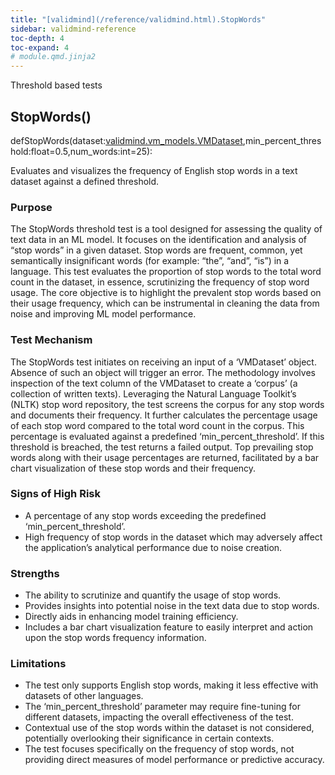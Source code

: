 ```yaml
---
title: "[validmind](/reference/validmind.html).StopWords"
sidebar: validmind-reference
toc-depth: 4
toc-expand: 4
# module.qmd.jinja2
---
```


<!-- docstring.jinja2 -->

Threshold based tests

<!-- function.qmd.jinja2 -->

## StopWords[()]{.muted}

<!-- signatures.jinja2 -->

::: {.signature}

<span class="kw">def</span><span class="name">StopWords</span>(<span class="params"><span class="n">dataset</span><span class="p">:</span><!-- types.jinja2 - format_type --><a href="/reference/validmind/vm_models.html#class-vmdataset">validmind.vm_models.VMDataset</a><span class="muted">,</span></span><span class="params"><span class="n">min_percent_threshold</span><span class="p">:</span><!-- types.jinja2 - format_type --><span class="nb">float</span><span class="o">=</span><span class="kc">0.5</span><span class="muted">,</span></span><span class="params"><span class="n">num_words</span><span class="p">:</span><!-- types.jinja2 - format_type --><span class="nb">int</span><span class="o">=</span><span class="kc">25</span></span>):

:::

<!-- docstring.jinja2 -->

Evaluates and visualizes the frequency of English stop words in a text dataset against a defined threshold.

### Purpose

The StopWords threshold test is a tool designed for assessing the quality of text data in an ML model. It focuses on the identification and analysis of "stop words" in a given dataset. Stop words are frequent, common, yet semantically insignificant words (for example: "the", "and", "is") in a language. This test evaluates the proportion of stop words to the total word count in the dataset, in essence, scrutinizing the frequency of stop word usage. The core objective is to highlight the prevalent stop words based on their usage frequency, which can be instrumental in cleaning the data from noise and improving ML model performance.

### Test Mechanism

The StopWords test initiates on receiving an input of a 'VMDataset' object. Absence of such an object will trigger an error. The methodology involves inspection of the text column of the VMDataset to create a 'corpus' (a collection of written texts). Leveraging the Natural Language Toolkit's (NLTK) stop word repository, the test screens the corpus for any stop words and documents their frequency. It further calculates the percentage usage of each stop word compared to the total word count in the corpus. This percentage is evaluated against a predefined 'min_percent_threshold'. If this threshold is breached, the test returns a failed output. Top prevailing stop words along with their usage percentages are returned, facilitated by a bar chart visualization of these stop words and their frequency.

### Signs of High Risk

- A percentage of any stop words exceeding the predefined 'min_percent_threshold'.
- High frequency of stop words in the dataset which may adversely affect the application's analytical performance due to noise creation.

### Strengths

- The ability to scrutinize and quantify the usage of stop words.
- Provides insights into potential noise in the text data due to stop words.
- Directly aids in enhancing model training efficiency.
- Includes a bar chart visualization feature to easily interpret and action upon the stop words frequency information.

### Limitations

- The test only supports English stop words, making it less effective with datasets of other languages.
- The 'min_percent_threshold' parameter may require fine-tuning for different datasets, impacting the overall effectiveness of the test.
- Contextual use of the stop words within the dataset is not considered, potentially overlooking their significance in certain contexts.
- The test focuses specifically on the frequency of stop words, not providing direct measures of model performance or predictive accuracy.
